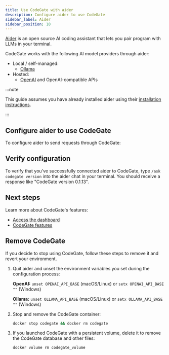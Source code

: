 ```yaml
---
title: Use CodeGate with aider
description: Configure aider to use CodeGate
sidebar_label: Aider
sidebar_position: 10
---
```



[Aider](https://aider.chat/) is an open source AI coding assistant that lets you
pair program with LLMs in your terminal.

CodeGate works with the following AI model providers through aider:

- Local / self-managed:
  - [Ollama](https://ollama.com/)
- Hosted:
  - [OpenAI](https://openai.com/api/) and OpenAI-compatible APIs

:::note

This guide assumes you have already installed aider using their
[installation instructions](https://aider.chat/docs/install.html).

:::

## Configure aider to use CodeGate

To configure aider to send requests through CodeGate:

<AiderProviders />

## Verify configuration

To verify that you've successfully connected aider to CodeGate, type
`/ask codegate version` into the aider chat in your terminal. You should receive
a response like "CodeGate version 0.1.13".

## Next steps

Learn more about CodeGate's features:

- [Access the dashboard](../how-to/dashboard.md)
- [CodeGate features](../features/index.mdx)

## Remove CodeGate

If you decide to stop using CodeGate, follow these steps to remove it and revert
your environment.

1. Quit aider and unset the environment variables you set during the
   configuration process:

   **OpenAI:** `unset OPENAI_API_BASE` (macOS/Linux) or
   `setx OPENAI_API_BASE ""` (Windows)

   **Ollama:** `unset OLLAMA_API_BASE` (macOS/Linux) or
   `setx OLLAMA_API_BASE ""` (Windows)

1. Stop and remove the CodeGate container:

   ```bash
   docker stop codegate && docker rm codegate
   ```

1. If you launched CodeGate with a persistent volume, delete it to remove the
   CodeGate database and other files:

   ```bash
   docker volume rm codegate_volume
   ```
